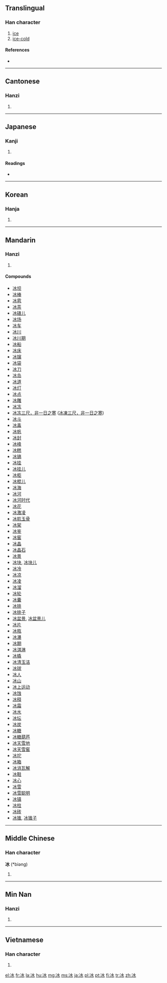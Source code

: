 {{also|氷}}
==Translingual==

===Han character===
{{Han char|rn=15|rad=冫|as=04|sn=6|four=3213<sub>0</sub>|canj=戈一水 (IME)}}

# [[ice]]
# [[ice-cold]]

====References====
* {{Han ref|kx=0131.240|dkj=01612|dj=0294.150|hdz=10295.090|uh=51B0|ud=20912|bh=A642|bd=42562}}

----

==Cantonese==

===Hanzi===
{{yue-hanzi|jyut=|y=bing1}}

# {{defn|lang=yue|sort=冫04}}

----

==Japanese==

===Kanji===
{{ja-kanji|grade=|rs=冫04}}

# {{defn|lang=ja|sort=冫04}}

====Readings====
* {{ja-readings|on=[[ひょう]] (hyō)|kun=[[こおり]] (koori), [[ひ]] (hi)}}

----

==Korean==

===Hanja===
{{ko-hanja|hangeul=빙|rv=bing|mr=ping}}

# {{defn|lang=ko|sort=冫04}}

----

==Mandarin==

===Hanzi===
{{cmn-hanzi|pin=[[bīng]] ([[bing1]]), [[níng]] ([[ning2]])|wg=ping<sup>1</sup>, ning<sup>2</sup>}}

# {{defn|lang=cmn|sort=冫04}}

====Compounds====
* [[冰坝]]
* [[冰棒]]
* [[冰雹]]
* [[冰茶]]
* [[冰碴儿]]
* [[冰场]]
* [[冰车]]
* [[冰川]]
* [[冰川期]]
* [[冰船]]
* [[冰床]]
* [[冰镩]]
* [[冰袋]]
* [[冰刀]]
* [[冰岛]]
* [[冰道]]
* [[冰灯]]
* [[冰点]]
* [[冰雕]]
* [[冰冻]]
* [[冰冻三尺，非一日之寒]] ([[冰凍三尺，非一日之寒]])
* [[冰斗]]
* [[冰毒]]
* [[冰帆]]
* [[冰封]]
* [[冰峰]]
* [[冰糕]]
* [[冰镐]]
* [[冰挂]]
* [[冰挂儿]]
* [[冰柜]]
* [[冰棍儿]]
* [[冰海]]
* [[冰河]]
* [[冰河时代]]
* [[冰花]]
* [[冰激凌]]
* [[冰肌玉骨]]
* [[冰架]]
* [[冰鉴]]
* [[冰窖]]
* [[冰晶]]
* [[冰晶石]]
* [[冰景]]
* [[冰块]], [[冰块儿]]
* [[冰冷]]
* [[冰凉]]
* [[冰凌]]
* [[冰溜]]
* [[冰轮]]
* [[冰囊]]
* [[冰排]]
* [[冰排子]]
* [[冰盆景]], [[冰盆景儿]]
* [[冰片]]
* [[冰瓶]]
* [[冰瀑]]
* [[冰期]]
* [[冰淇淋]]
* [[冰橇]]
* [[冰清玉洁]]
* [[冰球]]
* [[冰人]]
* [[冰山]]
* [[冰上运动]]
* [[冰蚀]]
* [[冰释]]
* [[冰霜]]
* [[冰水]]
* [[冰坛]]
* [[冰炭]]
* [[冰糖]]
* [[冰糖葫芦]]
* [[冰天雪地]]
* [[冰天雪窖]]
* [[冰坨]]
* [[冰箱]]
* [[冰消瓦解]]
* [[冰鞋]]
* [[冰心]]
* [[冰雪]]
* [[冰雪聪明]]
* [[冰镇]]
* [[冰柱]]
* [[冰砖]]
* [[冰锥]], [[冰锥子]]

----

==Middle Chinese==

===Han character===
'''冰''' (*biəng)<!--asterisk indicates that this is a reconstructed pronunciation-->

# {{defn|Middle Chinese|sort=冫04}}

----

==Min Nan==

===Hanzi===
{{nan-hanzi|poj=peng (peng<sup>1</sup>)}}

# {{defn|lang=nan}}

----

==Vietnamese==

===Han character===
{{vi-hantu|[[băng]], [[bâng]], [[phăng]], [[bưng]], [[văng]]|rs=冫04}}

# {{defn|lang=vi|sort=冫04}}

[[el:冰]]
[[fr:冰]]
[[la:冰]]
[[hu:冰]]
[[mg:冰]]
[[ms:冰]]
[[ja:冰]]
[[pl:冰]]
[[pt:冰]]
[[fi:冰]]
[[tr:冰]]
[[zh:冰]]